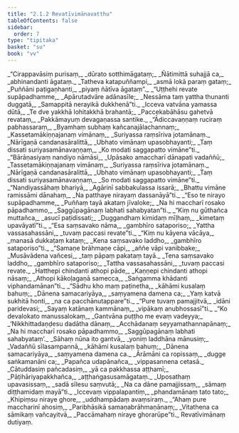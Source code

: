 ```yaml
---
title: "2.1.2 Revatīvimānavatthu"
tableOfContents: false
sidebar:
  order: 7
type: "tipitaka"
basket: "su"
book: "vv"
---
```



<DynamicBreadcrumb />

<Division number="861" book="vv" bookNo="19" page="73">

<Paragraph number="705" type="verses" book="vv">
_“Cirappavāsiṃ purisaṃ,_  
_dūrato sotthimāgataṃ;_  
_Ñātimittā suhajjā ca,_  
_abhinandanti āgataṃ._  

</Paragraph>

</Division>
<Division number="862" book="vv" bookNo="19" page="73">

<Paragraph number="706" type="verses" book="vv">
_Tatheva katapuññampi,_  
_asmā lokā paraṃ gataṃ;_  
_Puññāni paṭigaṇhanti,_  
_piyaṃ ñātīva āgataṃ”._  

</Paragraph>

</Division>
<Division number="863" book="vv" bookNo="19" page="73">

<Paragraph number="707" type="verses" book="vv">
_“Uṭṭhehi revate supāpadhamme,_  
_Apārutadvāre adānasīle;_  
_Nessāma taṃ yattha thunanti duggatā,_  
_Samappitā nerayikā dukkhenā”ti._  

</Paragraph>

</Division>
<Division number="864" book="vv" bookNo="19" page="74">

<Paragraph number="708" type="verses" book="vv">
_Icceva vatvāna yamassa dūtā,_  
_Te dve yakkhā lohitakkhā brahantā;_  
_Paccekabāhāsu gahetvā revataṃ,_  
_Pakkāmayuṃ devagaṇassa santike._  

</Paragraph>

</Division>
<Division number="865" book="vv" bookNo="19" page="74">

<Paragraph number="709" type="verses" book="vv">
_“Ādiccavaṇṇaṃ ruciraṃ pabhassaraṃ,_  
_Byamhaṃ subhaṃ kañcanajālachannaṃ;_  
_Kassetamākiṇṇajanaṃ vimānaṃ,_  
_Suriyassa raṃsīriva jotamānaṃ._  

</Paragraph>

</Division>
<Division number="866" book="vv" bookNo="19" page="74">

<Paragraph number="710" type="verses" book="vv">
_Nārīgaṇā candanasāralittā,_  
_Ubhato vimānaṃ upasobhayanti;_  
_Taṃ dissati suriyasamānavaṇṇaṃ,_  
_Ko modati saggapatto vimāne”ti._  

</Paragraph>

</Division>
<Division number="867" book="vv" bookNo="19" page="74">

<Paragraph number="711" type="verses" book="vv">
_“Bārāṇasiyaṃ nandiyo nāmāsi,_  
_Upāsako amaccharī dānapati vadaññū;_  
_Tassetamākiṇṇajanaṃ vimānaṃ,_  
_Suriyassa raṃsīriva jotamānaṃ._  

</Paragraph>

</Division>
<Division number="868" book="vv" bookNo="19" page="74">

<Paragraph number="712" type="verses" book="vv">
_Nārīgaṇā candanasāralittā,_  
_Ubhato vimānaṃ upasobhayanti;_  
_Taṃ dissati suriyasamānavaṇṇaṃ,_  
_So modati saggapatto vimāne”ti._  

</Paragraph>

</Division>
<Division number="869" book="vv" bookNo="19" page="74">

<Paragraph number="713" type="verses" book="vv">
_“Nandiyassāhaṃ bhariyā,_  
_Agārinī sabbakulassa issarā;_  
_Bhattu vimāne ramissāmi dānahaṃ,_  
_Na patthaye nirayaṃ dassanāyā”ti._  

</Paragraph>

</Division>
<Division number="870" book="vv" bookNo="19" page="74">

<Paragraph number="714" type="verses" book="vv">
_“Eso te nirayo supāpadhamme,_  
_Puññaṃ tayā akataṃ jīvaloke;_  
_Na hi maccharī rosako pāpadhammo,_  
_Saggūpagānaṃ labhati sahabyatan”ti._  

</Paragraph>

</Division>
<Division number="871" book="vv" bookNo="19" page="75">

<Paragraph number="715" type="verses" book="vv">
_“Kiṃ nu gūthañca muttañca,_  
_asucī paṭidissati;_  
_Duggandhaṃ kimidaṃ mīḷhaṃ,_  
_kimetaṃ upavāyatī”ti._  

</Paragraph>

</Division>
<Division number="872" book="vv" bookNo="19" page="75">

<Paragraph number="716" type="verses" book="vv">
_“Esa saṃsavako nāma,_  
_gambhīro sataporiso;_  
_Yattha vassasahassāni,_  
_tuvaṃ paccasi revate”ti._  

</Paragraph>

</Division>
<Division number="873" book="vv" bookNo="19" page="75">

<Paragraph number="717" type="verses" book="vv">
_“Kiṃ nu kāyena vācāya,_  
_manasā dukkaṭaṃ kataṃ;_  
_Kena saṃsavako laddho,_  
_gambhīro sataporiso”ti._  

</Paragraph>

</Division>
<Division number="874" book="vv" bookNo="19" page="75">

<Paragraph number="718" type="verses" book="vv">
_“Samaṇe brāhmaṇe cāpi,_  
_aññe vāpi vanibbake;_  
_Musāvādena vañcesi,_  
_taṃ pāpaṃ pakataṃ tayā._  

</Paragraph>

</Division>
<Division number="875" book="vv" bookNo="19" page="75">

<Paragraph number="719" type="verses" book="vv">
_Tena saṃsavako laddho,_  
_gambhīro sataporiso;_  
_Tattha vassasahassāni,_  
_tuvaṃ paccasi revate._  

</Paragraph>

</Division>
<Division number="876" book="vv" bookNo="19" page="75">

<Paragraph number="720" type="verses" book="vv">
_Hatthepi chindanti athopi pāde,_  
_Kaṇṇepi chindanti athopi nāsaṃ;_  
_Athopi kākoḷagaṇā samecca,_  
_Saṅgamma khādanti viphandamānan”ti._  

</Paragraph>

</Division>
<Division number="877" book="vv" bookNo="19" page="75">

<Paragraph number="721" type="verses" book="vv">
_“Sādhu kho maṃ paṭinetha,_  
_kāhāmi kusalaṃ bahuṃ;_  
_Dānena samacariyāya,_  
_saṃyamena damena ca;_  
_Yaṃ katvā sukhitā honti,_  
_na ca pacchānutappare”ti._  

</Paragraph>

</Division>
<Division number="878" book="vv" bookNo="19" page="75">

<Paragraph number="722" type="verses" book="vv">
_“Pure tuvaṃ pamajjitvā,_  
_idāni paridevasi;_  
_Sayaṃ katānaṃ kammānaṃ,_  
_vipākaṃ anubhossasī”ti._  

</Paragraph>

</Division>
<Division number="879" book="vv" bookNo="19" page="75">

<Paragraph number="723" type="verses" book="vv">
_“Ko devalokato manussalokaṃ,_  
_Gantvāna puṭṭho me evaṃ vadeyya;_  
_‘Nikkhittadaṇḍesu dadātha dānaṃ,_  
_Acchādanaṃ seyyamathannapānaṃ;_  
_Na hi maccharī rosako pāpadhammo,_  
_Saggūpagānaṃ labhati sahabyataṃ’._  

</Paragraph>

</Division>
<Division number="880" book="vv" bookNo="19" page="75">

<Paragraph number="724" type="verses" book="vv">
_Sāhaṃ nūna ito gantvā,_  
_yoniṃ laddhāna mānusiṃ;_  
_Vadaññū sīlasampannā,_  
_kāhāmi kusalaṃ bahuṃ;_  
_Dānena samacariyāya,_  
_saṃyamena damena ca._  

</Paragraph>

</Division>
<Division number="881" book="vv" bookNo="19" page="76">

<Paragraph number="725" type="verses" book="vv">
_Ārāmāni ca ropissaṃ,_  
_dugge saṅkamanāni ca;_  
_Papañca udapānañca,_  
_vippasannena cetasā._  

</Paragraph>

</Division>
<Division number="882" book="vv" bookNo="19" page="76">

<Paragraph number="726" type="verses" book="vv">
_Cātuddasiṃ pañcadasiṃ,_  
_yā ca pakkhassa aṭṭhamī;_  
_Pāṭihāriyapakkhañca,_  
_aṭṭhaṅgasusamāgataṃ._  

</Paragraph>

</Division>
<Division number="883" book="vv" bookNo="19" page="76">

<Paragraph number="727" type="verses" book="vv">
_Uposathaṃ upavasissaṃ,_  
_sadā sīlesu saṃvutā;_  
_Na ca dāne pamajjissaṃ,_  
_sāmaṃ diṭṭhamidaṃ mayā”ti._  

</Paragraph>

</Division>
<Division number="884" book="vv" bookNo="19" page="76">

<Paragraph number="728" type="verses" book="vv">
_Iccevaṃ vippalapantiṃ,_  
_phandamānaṃ tato tato;_  
_Khipiṃsu niraye ghore,_  
_uddhampādaṃ avaṃsiraṃ._  

</Paragraph>

</Division>
<Division number="885" book="vv" bookNo="19" page="76">

<Paragraph number="729" type="verses" book="vv">
_“Ahaṃ pure maccharinī ahosiṃ,_  
_Paribhāsikā samaṇabrāhmaṇānaṃ;_  
_Vitathena ca sāmikaṃ vañcayitvā,_  
_Paccāmahaṃ niraye ghorarūpe”ti._  


</Paragraph>
</Division>

<Paragraph number="730" type="center" book="vv">
Revatīvimānaṃ dutiyaṃ.
</Paragraph>
